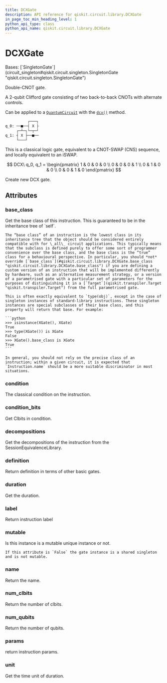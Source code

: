 ```yaml
---
title: DCXGate
description: API reference for qiskit.circuit.library.DCXGate
in_page_toc_min_heading_level: 1
python_api_type: class
python_api_name: qiskit.circuit.library.DCXGate
---
```


# DCXGate

<Class id="qiskit.circuit.library.DCXGate" isDedicatedPage={true} github="https://github.com/qiskit/qiskit/tree/stable/0.46/qiskit/circuit/library/standard_gates/dcx.py" signature="qiskit.circuit.library.DCXGate(*args, _force_mutable=False, **kwargs)">
  Bases: [`SingletonGate`](circuit_singleton#qiskit.circuit.singleton.SingletonGate "qiskit.circuit.singleton.SingletonGate")

  Double-CNOT gate.

  A 2-qubit Clifford gate consisting of two back-to-back CNOTs with alternate controls.

  Can be applied to a [`QuantumCircuit`](qiskit.circuit.QuantumCircuit "qiskit.circuit.QuantumCircuit") with the [`dcx()`](qiskit.circuit.QuantumCircuit#dcx "qiskit.circuit.QuantumCircuit.dcx") method.

  ```python
            ┌───┐
  q_0: ──■──┤ X ├
       ┌─┴─┐└─┬─┘
  q_1: ┤ X ├──■──
       └───┘
  ```

  This is a classical logic gate, equivalent to a CNOT-SWAP (CNS) sequence, and locally equivalent to an iSWAP.

$$
DCX\ q_0, q_1 =
\begin{pmatrix}
1 & 0 & 0 & 0 \\
0 & 0 & 0 & 1 \\
0 & 1 & 0 & 0 \\
0 & 0 & 1 & 0
\end{pmatrix}
$$

  Create new DCX gate.

  ## Attributes

  ### base\_class

  <Attribute id="qiskit.circuit.library.DCXGate.base_class">
    Get the base class of this instruction. This is guaranteed to be in the inheritance tree of `self`.

    The “base class” of an instruction is the lowest class in its inheritance tree that the object should be considered entirely compatible with for \_all\_ circuit applications. This typically means that the subclass is defined purely to offer some sort of programmer convenience over the base class, and the base class is the “true” class for a behavioural perspective. In particular, you should *not* override [`base_class`](#qiskit.circuit.library.DCXGate.base_class "qiskit.circuit.library.DCXGate.base_class") if you are defining a custom version of an instruction that will be implemented differently by hardware, such as an alternative measurement strategy, or a version of a parametrised gate with a particular set of parameters for the purposes of distinguishing it in a [`Target`](qiskit.transpiler.Target "qiskit.transpiler.Target") from the full parametrised gate.

    This is often exactly equivalent to `type(obj)`, except in the case of singleton instances of standard-library instructions. These singleton instances are special subclasses of their base class, and this property will return that base. For example:

    ```python
    >>> isinstance(XGate(), XGate)
    True
    >>> type(XGate()) is XGate
    False
    >>> XGate().base_class is XGate
    True
    ```

    In general, you should not rely on the precise class of an instruction; within a given circuit, it is expected that `Instruction.name` should be a more suitable discriminator in most situations.
  </Attribute>

  ### condition

  <Attribute id="qiskit.circuit.library.DCXGate.condition">
    The classical condition on the instruction.
  </Attribute>

  ### condition\_bits

  <Attribute id="qiskit.circuit.library.DCXGate.condition_bits">
    Get Clbits in condition.
  </Attribute>

  ### decompositions

  <Attribute id="qiskit.circuit.library.DCXGate.decompositions">
    Get the decompositions of the instruction from the SessionEquivalenceLibrary.
  </Attribute>

  ### definition

  <Attribute id="qiskit.circuit.library.DCXGate.definition">
    Return definition in terms of other basic gates.
  </Attribute>

  ### duration

  <Attribute id="qiskit.circuit.library.DCXGate.duration">
    Get the duration.
  </Attribute>

  ### label

  <Attribute id="qiskit.circuit.library.DCXGate.label">
    Return instruction label
  </Attribute>

  ### mutable

  <Attribute id="qiskit.circuit.library.DCXGate.mutable">
    Is this instance is a mutable unique instance or not.

    If this attribute is `False` the gate instance is a shared singleton and is not mutable.
  </Attribute>

  ### name

  <Attribute id="qiskit.circuit.library.DCXGate.name">
    Return the name.
  </Attribute>

  ### num\_clbits

  <Attribute id="qiskit.circuit.library.DCXGate.num_clbits">
    Return the number of clbits.
  </Attribute>

  ### num\_qubits

  <Attribute id="qiskit.circuit.library.DCXGate.num_qubits">
    Return the number of qubits.
  </Attribute>

  ### params

  <Attribute id="qiskit.circuit.library.DCXGate.params">
    return instruction params.
  </Attribute>

  ### unit

  <Attribute id="qiskit.circuit.library.DCXGate.unit">
    Get the time unit of duration.
  </Attribute>
</Class>


